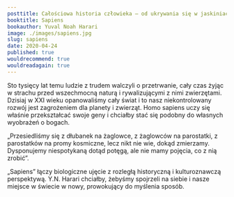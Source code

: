 ```yaml
---
posttitle: Całościowa historia człowieka – od ukrywania się w jaskiniach do podróży na Księżyc i inżynierii genetycznej.
booktitle: Sapiens
bookauthor: Yuval Noah Harari
image: ./images/sapiens.jpg
slug: sapiens
date: 2020-04-24
published: true
wouldrecommend: true
wouldreadagain: true
---
```


Sto tysięcy lat temu ludzie z trudem walczyli o przetrwanie, cały czas żyjąc w strachu przed wszechmocną naturą i rywalizującymi z nimi zwierzętami. Dzisiaj w XXI wieku opanowaliśmy cały świat i to nasz niekontrolowany rozwój jest zagrożeniem dla planety i zwierząt. Homo sapiens uczy się właśnie przekształcać swoje geny i chciałby stać się podobny do własnych wyobrażeń o bogach.

„Przesiedliśmy się z dłubanek na żaglowce, z żaglowców na parostatki, z parostatków na promy kosmiczne, lecz nikt nie wie, dokąd zmierzamy. Dysponujemy niespotykaną dotąd potęgą, ale nie mamy pojęcia, co z nią zrobić”.

„Sapiens” łączy biologiczne ujęcie z rozległą historyczną i kulturoznawczą perspektywą. Y.N. Harari chciałby, żebyśmy spojrzeli na siebie i nasze miejsce w świecie w nowy, prowokujący do myślenia sposób.